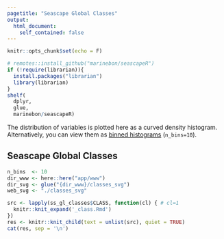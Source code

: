 ```yaml
---
pagetitle: "Seascape Global Classes"
output:
  html_document:
    self_contained: false
---
```


```r
knitr::opts_chunk$set(echo = F)

# remotes::install_github("marinebon/seascapeR")
if (!require(librarian)){
  install.packages("librarian")
  library(librarian)
}
shelf(
  dplyr,
  glue,
  marinebon/seascapeR)
```

The distribution of variables is plotted here as a curved density histogram. Alternatively, you can view them as [binned histograms](classes_hist10.html) (`n_bins=10`).

## Seascape Global Classes {.tabset}

```r
n_bins  <- 10
dir_www <- here::here("app/www")
dir_svg <- glue("{dir_www}/classes_svg")
web_svg <- "./classes_svg"

src <- lapply(ss_gl_classes$CLASS, function(cl) { # cl=1
  knitr::knit_expand('_class.Rmd')
})
res <- knitr::knit_child(text = unlist(src), quiet = TRUE)
cat(res, sep = '\n')
```